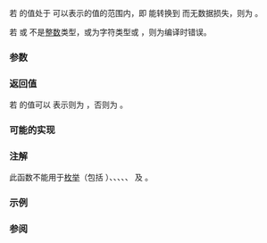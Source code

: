 {{cpp/title|in_range}}
{{cpp/utility/navbar}}

{{dcl begin}}
{{dcl header|utility}}
{{dcl|since=c++20|1=
template&lt; class R, class T &gt;
constexpr bool in_range( T t ) noexcept;
}}
{{dcl end}}

若 {{c|t}} 的值处于 {{tt|R}} 可以表示的值的范围内，即 {{c|t}} 能转换到 {{tt|R}} 而无数据损失，则为 {{c|true}}。

若 {{tt|T}} 或 {{tt|R}} 不是[[cpp/language/types#整数类型|整数]]类型，或为字符类型或 {{c/core|bool}}，则为编译时错误。

===参数===
{{par begin}}
{{par|t|要测试的值}}
{{par end}}

===返回值===
若 {{c|t}} 的值可以 {{tt|R}} 表示则为 {{c|true}}，否则为 {{c|false}}。

===可能的实现===
{{eq fun|1=
template&lt;class R, class T&gt;
constexpr bool in_range(T t) noexcept
{
    return std::cmp_greater_equal(t, std::numeric_limits&lt;R&gt;::min()) &amp;&amp;
        std::cmp_less_equal(t, std::numeric_limits&lt;R&gt;::max());
}
}}

===注解===
此函数不能用于[[cpp/language/enum|枚举]]（包括 {{ltt std|cpp/types/byte}}）、{{c/core|char}}、{{c/core|char8_t}}、{{c/core|char16_t}}、{{c/core|char32_t}}、{{c/core|wchar_t}} 及 {{c/core|bool}}。

{{feature test macro|__cpp_lib_integer_comparison_functions|整数比较函数|value=202002L|std=C++20}}

===示例===
{{example
|code=
#include &lt;iostream&gt;
#include &lt;utility&gt;

int main()
{
    std::cout &lt;&lt; std::boolalpha;

    std::cout &lt;&lt; std::in_range&lt;std::size_t&gt;(-1) &lt;&lt; '\n';
    std::cout &lt;&lt; std::in_range&lt;std::size_t&gt;(42) &lt;&lt; '\n';
}
|output=
false
true
}}

===参阅===
{{dsc begin}}
{{dsc inc|cpp/algorithm/ranges/dsc min}}
{{dsc inc|cpp/algorithm/ranges/dsc max}}
{{dsc inc|cpp/algorithm/ranges/dsc clamp}}
{{dsc inc|cpp/numeric/dsc lerp}}
{{dsc end}}

{{langlinks|de|en|es|ja|ru}}